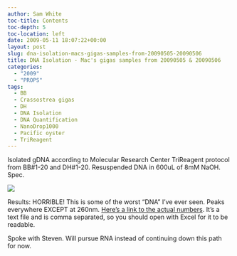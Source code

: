```yaml
---
author: Sam White
toc-title: Contents
toc-depth: 5
toc-location: left
date: 2009-05-11 18:07:22+00:00
layout: post
slug: dna-isolation-macs-gigas-samples-from-20090505-20090506
title: DNA Isolation - Mac's gigas samples from 20090505 & 20090506
categories:
  - "2009"
  - "PROPS"
tags:
  - BB
  - Crassostrea gigas
  - DH
  - DNA Isolation
  - DNA Quantification
  - NanoDrop1000
  - Pacific oyster
  - TriReagent
---
```


Isolated gDNA according to Molecular Research Center TriReagent protocol from BB#1-20 and DH#1-20. Resuspended DNA in 600uL of 8mM NaOH. Spec.

![](https://eagle.fish.washington.edu/Arabidopsis/20090512%20gDNA%20plots%20SJW.jpg)

Results: HORRIBLE! This is some of the worst "DNA" I've ever seen. Peaks everywhere EXCEPT at 260nm. [Here's a link to the actual numbers](https://eagle.fish.washington.edu/Arabidopsis/20090512%20gDNA%20SJW.txt). It's a text file and is comma separated, so you should open with Excel for it to be readable.

Spoke with Steven. Will pursue RNA instead of continuing down this path for now.
